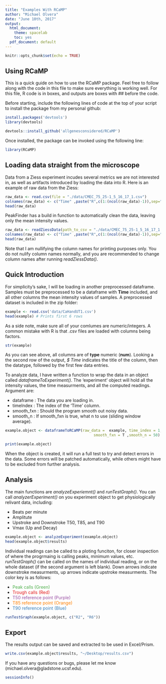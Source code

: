 ```yaml
---
title: "Examples With RCaMP"
author: "Michael Olvera"
date: "June 10th, 2017"
output:
  html_document:
    theme: spacelab
    toc: yes
  pdf_document: default
---
```


```r
knitr::opts_chunk$set(echo = TRUE)

```

## Using RCaMP

This is a quick guide on how to use the RCaMP package. Feel free to follow along with the code in this file to make sure everything is working well. For this file, R code is in boxes, and outputs are boxes with ## before the code.

Before starting, include the following lines of code at the top of your script to install the package from my personal github:

```r
install.packages('devtools')
library(devtools)

devtools::install_github('allgenesconsidered/RCaMP')
```

Once installed, the package can be invoked using the following line:
```r
library(RCaMP)
```

## Loading data straight from the microscope

Data from a Ziess experiment incudes several metrics we are not interested in, as well as artifacts introduced by loading the data into R. Here is an example of raw data from the Ziess:

```r
raw_data <- read.csv(file = "./data/CMEC_75_25-1_5_16_17_1.csv")
colnames(raw_data) <- c("Time" ,paste("R",c(1:(ncol(raw_data)-1)),sep=""))
head(raw_data)
```

PeakFinder has a build in function to automatically clean the data, leaving only the mean intensity values. 

```r
raw_data <- readZiessData(path_to_csv = "./data/CMEC_75_25-1_5_16_17_1.csv", time_index = 1, grep_keyword = "IntensityMean")
colnames(raw_data) <- c("Time" ,paste("R",c(1:(ncol(raw_data)-1)),sep=""))
head(raw_data)
```

Note that I am nullifying the column names for printing purposes only. You do not nulify column names normally, and you are recommended to change column names after running *readZiessData()*.

## Quick Introduction

For simplicity's sake, I will be loading in another preprocessed dataframe. Samples must be preprocessed to be a dataframe with **Time**
included, and all other columns the mean intensity values of samples. A preprocessed dataset is included in the zip folder:

```r
example <- read.csv('data/CaHandUT1.csv')
head(example) # Prints first 6 rows
```

As a side note, make sure all of your comlumes are numeric/integers. A common mistake with R is that .csv files are loaded with columns being factors. 

```r
str(example)
```

As you can see above, all columns are of **type** numeric (**num**). Looking a the second row of the output, *$ Time* indicates the title of the column, then the datatype, followed by the first few data entries. 

To analyze data, I have written a function to wrap the data in an object called *dataframeToExperiment()*. The 'experiment' object will hold all the intensity values, the time measurments, and all the computed readings. Argument are:

  *   dataframe : The data you are loading in.
  *   timeIndex : The index of the 'Time' column.
  *   smooth_fxn : Should the program smooth out noisy data.
  *   smooth_n : If smooth_fxn is true, what n to use (sliding window average).

```r
example.object <- dataframeToRCaMP(raw_data =  example, time_index = 1,
                                        smooth_fxn = T ,smooth_n = 50)

print(example.object)
```

When the object is created, it will run a full test to try and detect errors in the data. Some errors will be patched automatically, while others might have to be excluded from further analysis. 

## Analysis

The main functions are *analyzeExperiemnt()* and *runTestGraph()*. You can call *analyzerExperiment()* on you experiment object to get physiologically relivant data, including:

  *   Beats per minute
  *   Amplitute
  *   Upstroke and Downstroke T50, T85, and T90
  *   Vmax (Up and Decay)

```r
example.object <- analyzeExperiment(example.object)
head(example.object$results)
```

Individual readings can be called to a ploting funciton, for closer inspection of where the progrmaing is calling peaks, minimum values, etc. *runTestGraph()* can be called on the names of individual reading, or on the whole dataset (if the second argument is left blank). Down arrows indicate downstroke measurments, up arrows indicate upstroke measurments. The color key is as follows:

  *   <span style="color:#4daf4a">Peak calls (Green)</span>
  *   <span style="color:#e41a1c">Trough calls (Red)</span>
  *   <span style="color:#984ea3">T50 reference point (Purple)</span>
  *   <span style="color:#ff7f00">T85 reference point (Orange)</span>
  *   <span style="color:#377eb8">T90 reference point (Blue)</span>

```r
runTestGraph(example.object, c("R2", "R6"))
```



## Export

The results output can be saved and extracted to be used in Excel/Prism. 

```r

write.csv(example.object$results, "~/Desktop/results.csv")
```

If you have any questions or bugs, please let me know (michael.olvera@gladstone.ucsf.edu).

```r
sessionInfo() 
```
